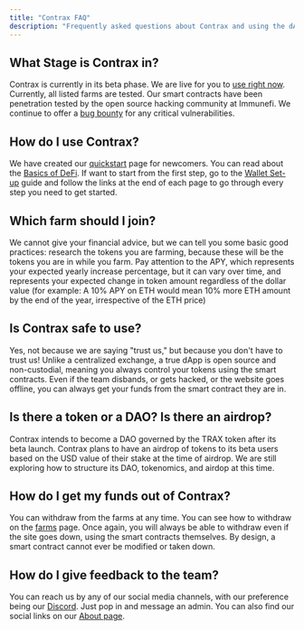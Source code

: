 ```yaml
---
title: "Contrax FAQ"
description: "Frequently asked questions about Contrax and using the dAp."
---
```


## What Stage is Contrax in?

Contrax is currently in its beta phase. We are live for you to [use right now](https://beta.contrax.finance). Currently, all listed farms are tested. Our smart contracts have been penetration tested by the open source hacking community at Immunefi. We continue to offer a [bug bounty](https://immunefi.com/bounty/contrax/) for any critical vulnerabilities.

## How do I use Contrax?

We have created our [quickstart](../start/quickstart) page for newcomers. You can read about the [Basics of DeFi](../info/defi). If want to start from the first step, go to the [Wallet Set-up](../start/wallet-setup) guide and follow the links at the end of each page to go through every step you need to get started.

## Which farm should I join?

We cannot give your financial advice, but we can tell you some basic good practices: research the tokens you are farming, because these will be the tokens you are in while you farm. Pay attention to the APY, which represents your expected yearly increase percentage, but it can vary over time, and represents your expected change in token amount regardless of the dollar value
(for example: A 10% APY on ETH would mean 10% more ETH amount by the end of the year, irrespective of the ETH price)

## Is Contrax safe to use?

Yes, not because we are saying "trust us," but because you don't have to trust us! Unlike a centralized exchange, a true dApp is open source and non-custodial, meaning you always control your tokens using the smart contracts. Even if the team disbands, or gets hacked, or the website goes offline, you can always get your funds from the smart contract they are in.

## Is there a token or a DAO? Is there an airdrop?

Contrax intends to become a DAO governed by the TRAX token after its beta launch. Contrax plans to have an airdrop of tokens to its beta users based on the USD value of their stake at the time of airdrop.
We are still exploring how to structure its DAO, tokenomics, and airdop at this time.

## How do I get my funds out of Contrax?

You can withdraw from the farms at any time. You can see how to withdraw on the [farms](../contrax-dapp/farms) page. Once again, you will always be able to withdraw even if the site goes down, using the smart contracts themselves. By design, a smart contract cannot ever be modified or taken down.

## How do I give feedback to the team?

You can reach us by any of our social media channels, with our preference being our [Discord](https://discord.gg/rDdvyeWAtt). Just pop in and message an admin. You can also find our social links on our [About page](https://contrax.finance/about).

